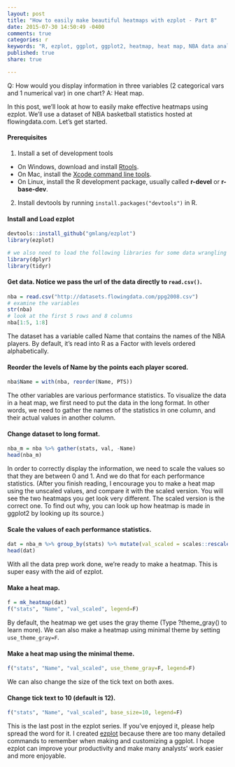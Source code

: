 ```yaml
---
layout: post
title: "How to easily make beautiful heatmaps with ezplot - Part 8"
date: 2015-07-30 14:50:49 -0400
comments: true
categories: r
keywords: "R, ezplot, ggplot, ggplot2, heatmap, heat map, NBA data analysis, NBA statistics, Dwyane Wade, LeBron James, Dirk Nowitzki, Kevin Durant, Koby"
published: true
share: true

---
```


Q: How would you display information in three variables (2 categorical vars and 1 numerical var) in one chart?
A: Heat map.

In this post, we'll look at how to easily make effective heatmaps using ezplot. We'll use a dataset of NBA basketball statistics hosted at flowingdata.com. Let's get started. 

#### Prerequisites
1. Install a set of development tools
* On Windows, download and install [Rtools](http://cran.r-project.org/bin/windows/Rtools/). 
* On Mac, install the [Xcode command line tools](https://developer.apple.com/downloads). 
* On Linux, install the R development package, usually called **r-devel** or **r-base-dev**.
2. Install devtools by running `install.packages("devtools")` in R.

#### Install and Load ezplot
```r
devtools::install_github("gmlang/ezplot")
library(ezplot)

# we also need to load the following libraries for some data wrangling
library(dplyr)
library(tidyr)
```

#### Get data. Notice we pass the url of the data directly to `read.csv()`.
```r
nba = read.csv("http://datasets.flowingdata.com/ppg2008.csv")
# examine the variables
str(nba)
# look at the first 5 rows and 8 columns
nba[1:5, 1:8]
```

The dataset has a variable called Name that contains the names of the NBA players. By default, it's read into R as a Factor with levels ordered alphabetically. 

#### Reorder the levels of Name by the points each player scored.
```r
nba$Name = with(nba, reorder(Name, PTS))
```

The other variables are various performance statistics. To visualize the data in a heat map, we first need to put the data in the long format. In other words, we need to gather the names of the statistics in one column, and their actual values in another column.

#### Change dataset to long format.
```r
nba_m = nba %>% gather(stats, val, -Name)
head(nba_m)
```

In order to correctly display the information, we need to scale the values so that they are between 0 and 1. And we do that for each performance statistics. (After you finish reading, I encourage you to make a heat map using the unscaled values, and compare it with the scaled version. You will see the two heatmaps you get look very different. The scaled version is the correct one. To find out why, you can look up how heatmap is made in ggplot2 by looking up its source.)

#### Scale the values of each performance statistics.
```r
dat = nba_m %>% group_by(stats) %>% mutate(val_scaled = scales::rescale(val))
head(dat)
```

With all the data prep work done, we're ready to make a heatmap. This is super easy with the aid of ezplot.

#### Make a heat map.
```r
f = mk_heatmap(dat)
f("stats", "Name", "val_scaled", legend=F)
```

By default, the heatmap we get uses the gray theme (Type ?theme_gray() to learn more). We can also make a heatmap using minimal theme by setting     
`use_theme_gray=F`.

#### Make a heat map using the minimal theme.
```r
f("stats", "Name", "val_scaled", use_theme_gray=F, legend=F)
```

We can also change the size of the tick text on both axes. 

#### Change tick text to 10 (default is 12).
```r
f("stats", "Name", "val_scaled", base_size=10, legend=F)
```

This is the last post in the ezplot series. If you've enjoyed it, please help spread the word for it. I created [ezplot](https://github.com/gmlang/ezplot) because there are too many detailed commands to remember when making and customizing a ggplot. I hope ezplot can improve your productivity and make many analysts' work easier and more enjoyable.